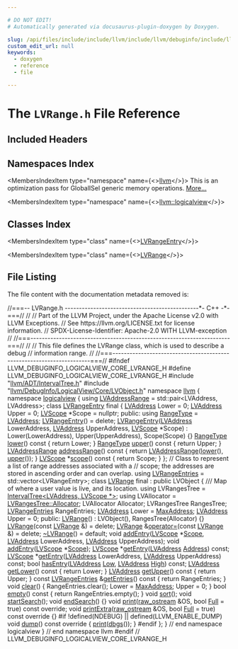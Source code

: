 ```yaml
---

# DO NOT EDIT!
# Automatically generated via docusaurus-plugin-doxygen by Doxygen.

slug: /api/files/include/include/llvm/include/llvm/debuginfo/include/llvm/debuginfo/logicalview/include/llvm/debuginfo/logicalview/core/lvrange-h
custom_edit_url: null
keywords:
  - doxygen
  - reference
  - file

---
```





# The `LVRange.h` File Reference

<DoxygenPage pluginConfig={pluginConfig}>



## Included Headers

<IncludesList>
<IncludesListItem
  filePath="llvm/ADT/IntervalTree.h"
  permalink="/docs/api/files/include/include/llvm/include/llvm/adt/intervaltree-h"
  isLocal="true" />
<IncludesListItem
  filePath="llvm/DebugInfo/LogicalView/Core/LVObject.h"
  permalink="/docs/api/files/include/include/llvm/include/llvm/debuginfo/include/llvm/debuginfo/logicalview/include/llvm/debuginfo/logicalview/core/lvobject-h"
  isLocal="true" />
</IncludesList>

## Namespaces Index

<MembersIndex>

<MembersIndexItem
  type="namespace"
  name={<><a href="/docs/api/namespaces/llvm">llvm</a></>}>
This is an optimization pass for GlobalISel generic memory operations. <a href="/docs/api/namespaces/llvm/#details">More...</a>
</MembersIndexItem>

<MembersIndexItem
  type="namespace"
  name={<><a href="/docs/api/namespaces/llvm/logicalview">llvm::logicalview</a></>}>
</MembersIndexItem>

</MembersIndex>

## Classes Index

<MembersIndex>

<MembersIndexItem
  type="class"
  name={<><a href="/docs/api/classes/llvm/logicalview/lvrangeentry">LVRangeEntry</a></>}>
</MembersIndexItem>

<MembersIndexItem
  type="class"
  name={<><a href="/docs/api/classes/llvm/logicalview/lvrange">LVRange</a></>}>
</MembersIndexItem>

</MembersIndex>


## File Listing

The file content with the documentation metadata removed is:

<ProgramListing>

<Link id="l00001" /><CodeLine lineNumber="1"><Highlight kind="comment">//===-- LVRange.h -----------------------------------------------&#42;- C++ -&#42;-===//</Highlight><Highlight kind="normal"></Highlight></CodeLine>
<Link id="l00002" /><CodeLine lineNumber="2"><Highlight kind="normal"></Highlight><Highlight kind="comment">//</Highlight><Highlight kind="normal"></Highlight></CodeLine>
<Link id="l00003" /><CodeLine lineNumber="3"><Highlight kind="normal"></Highlight><Highlight kind="comment">// Part of the LLVM Project, under the Apache License v2.0 with LLVM Exceptions.</Highlight><Highlight kind="normal"></Highlight></CodeLine>
<Link id="l00004" /><CodeLine lineNumber="4"><Highlight kind="normal"></Highlight><Highlight kind="comment">// See https://llvm.org/LICENSE.txt for license information.</Highlight><Highlight kind="normal"></Highlight></CodeLine>
<Link id="l00005" /><CodeLine lineNumber="5"><Highlight kind="normal"></Highlight><Highlight kind="comment">// SPDX-License-Identifier: Apache-2.0 WITH LLVM-exception</Highlight><Highlight kind="normal"></Highlight></CodeLine>
<Link id="l00006" /><CodeLine lineNumber="6"><Highlight kind="normal"></Highlight><Highlight kind="comment">//</Highlight><Highlight kind="normal"></Highlight></CodeLine>
<Link id="l00007" /><CodeLine lineNumber="7"><Highlight kind="normal"></Highlight><Highlight kind="comment">//===----------------------------------------------------------------------===//</Highlight><Highlight kind="normal"></Highlight></CodeLine>
<Link id="l00008" /><CodeLine lineNumber="8"><Highlight kind="normal"></Highlight><Highlight kind="comment">//</Highlight><Highlight kind="normal"></Highlight></CodeLine>
<Link id="l00009" /><CodeLine lineNumber="9"><Highlight kind="normal"></Highlight><Highlight kind="comment">// This file defines the LVRange class, which is used to describe a debug</Highlight><Highlight kind="normal"></Highlight></CodeLine>
<Link id="l00010" /><CodeLine lineNumber="10"><Highlight kind="normal"></Highlight><Highlight kind="comment">// information range.</Highlight><Highlight kind="normal"></Highlight></CodeLine>
<Link id="l00011" /><CodeLine lineNumber="11"><Highlight kind="normal"></Highlight><Highlight kind="comment">//</Highlight><Highlight kind="normal"></Highlight></CodeLine>
<Link id="l00012" /><CodeLine lineNumber="12"><Highlight kind="normal"></Highlight><Highlight kind="comment">//===----------------------------------------------------------------------===//</Highlight><Highlight kind="normal"></Highlight></CodeLine>
<Link id="l00013" /><CodeLine lineNumber="13"><Highlight kind="normal"></Highlight></CodeLine>
<Link id="l00014" /><CodeLine lineNumber="14"><Highlight kind="normal"></Highlight><Highlight kind="preprocessor">#ifndef LLVM&#95;DEBUGINFO&#95;LOGICALVIEW&#95;CORE&#95;LVRANGE&#95;H</Highlight><Highlight kind="normal"></Highlight></CodeLine>
<Link id="l00015" /><CodeLine lineNumber="15"><Highlight kind="normal"></Highlight><Highlight kind="preprocessor">#define LLVM&#95;DEBUGINFO&#95;LOGICALVIEW&#95;CORE&#95;LVRANGE&#95;H</Highlight><Highlight kind="normal"></Highlight></CodeLine>
<Link id="l00016" /><CodeLine lineNumber="16"><Highlight kind="normal"></Highlight></CodeLine>
<Link id="l00017" /><CodeLine lineNumber="17"><Highlight kind="normal"></Highlight><Highlight kind="preprocessor">#include &quot;<a href="/docs/api/files/include/include/llvm/include/llvm/adt/intervaltree-h">llvm/ADT/IntervalTree.h</a>&quot;</Highlight><Highlight kind="normal"></Highlight></CodeLine>
<Link id="l00018" /><CodeLine lineNumber="18"><Highlight kind="normal"></Highlight><Highlight kind="preprocessor">#include &quot;<a href="/docs/api/files/include/include/llvm/include/llvm/debuginfo/include/llvm/debuginfo/logicalview/include/llvm/debuginfo/logicalview/core/lvobject-h">llvm/DebugInfo/LogicalView/Core/LVObject.h</a>&quot;</Highlight><Highlight kind="normal"></Highlight></CodeLine>
<Link id="l00019" /><CodeLine lineNumber="19"><Highlight kind="normal"></Highlight></CodeLine>
<Link id="l00020" /><CodeLine lineNumber="20"><Highlight kind="normal"></Highlight><Highlight kind="keyword">namespace </Highlight><Highlight kind="normal"><a href="/docs/api/namespaces/llvm">llvm</a> &#123;</Highlight></CodeLine>
<Link id="l00021" /><CodeLine lineNumber="21"><Highlight kind="normal"></Highlight><Highlight kind="keyword">namespace </Highlight><Highlight kind="normal"><a href="/docs/api/namespaces/llvm/logicalview">logicalview</a> &#123;</Highlight></CodeLine>
<Link id="l00022" /><CodeLine lineNumber="22"><Highlight kind="normal"></Highlight></CodeLine>
<Link id="l00023" /><CodeLine lineNumber="23" lineLink="/docs/api/namespaces/llvm/logicalview/#a99ddaf1fd8ebfcd4d85a4fee93792b00"><Highlight kind="normal"></Highlight><Highlight kind="keyword">using </Highlight><Highlight kind="normal"><a href="/docs/api/namespaces/llvm/logicalview/#a99ddaf1fd8ebfcd4d85a4fee93792b00">LVAddressRange</a> = std::pair&lt;LVAddress, LVAddress&gt;;</Highlight></CodeLine>
<Link id="l00024" /><CodeLine lineNumber="24"><Highlight kind="normal"></Highlight></CodeLine>
<Link id="l00025" /><CodeLine lineNumber="25" lineLink="/docs/api/classes/llvm/logicalview/lvrangeentry"><Highlight kind="normal"></Highlight><Highlight kind="keyword">class </Highlight><Highlight kind="normal"><a href="/docs/api/classes/llvm/logicalview/lvrangeentry/#a4cbf784aa70b3ab552e7647db4610f55">LVRangeEntry</a> final &#123;</Highlight></CodeLine>
<Link id="l00026" /><CodeLine lineNumber="26"><Highlight kind="normal">  <a href="/docs/api/namespaces/llvm/logicalview/#ad3a6cc0dd7aa2e5bf8b5d0ee648e6850">LVAddress</a> Lower = 0;</Highlight></CodeLine>
<Link id="l00027" /><CodeLine lineNumber="27"><Highlight kind="normal">  <a href="/docs/api/namespaces/llvm/logicalview/#ad3a6cc0dd7aa2e5bf8b5d0ee648e6850">LVAddress</a> Upper = 0;</Highlight></CodeLine>
<Link id="l00028" /><CodeLine lineNumber="28"><Highlight kind="normal">  <a href="/docs/api/classes/llvm/logicalview/lvscope">LVScope</a> &#42;Scope = </Highlight><Highlight kind="keyword">nullptr</Highlight><Highlight kind="normal">;</Highlight></CodeLine>
<Link id="l00029" /><CodeLine lineNumber="29"><Highlight kind="normal"></Highlight></CodeLine>
<Link id="l00030" /><CodeLine lineNumber="30"><Highlight kind="normal"></Highlight><Highlight kind="keyword">public</Highlight><Highlight kind="normal">:</Highlight></CodeLine>
<Link id="l00031" /><CodeLine lineNumber="31" lineLink="/docs/api/classes/llvm/logicalview/lvrangeentry/#aa6e501374e4265988256306a9683dcfa"><Highlight kind="normal">  </Highlight><Highlight kind="keyword">using </Highlight><Highlight kind="normal"><a href="/docs/api/classes/llvm/logicalview/lvrangeentry/#aa6e501374e4265988256306a9683dcfa">RangeType</a> = <a href="/docs/api/namespaces/llvm/logicalview/#ad3a6cc0dd7aa2e5bf8b5d0ee648e6850">LVAddress</a>;</Highlight></CodeLine>
<Link id="l00032" /><CodeLine lineNumber="32"><Highlight kind="normal"></Highlight></CodeLine>
<Link id="l00033" /><CodeLine lineNumber="33" lineLink="/docs/api/classes/llvm/logicalview/lvrangeentry/#a4cbf784aa70b3ab552e7647db4610f55"><Highlight kind="normal">  <a href="/docs/api/classes/llvm/logicalview/lvrangeentry/#a4cbf784aa70b3ab552e7647db4610f55">LVRangeEntry</a>() = </Highlight><Highlight kind="keyword">delete</Highlight><Highlight kind="normal">;</Highlight></CodeLine>
<Link id="l00034" /><CodeLine lineNumber="34" lineLink="/docs/api/classes/llvm/logicalview/lvrangeentry/#a62d0f00cafd21bbafc76ee03073698a3"><Highlight kind="normal">  <a href="/docs/api/classes/llvm/logicalview/lvrangeentry/#a62d0f00cafd21bbafc76ee03073698a3">LVRangeEntry</a>(<a href="/docs/api/namespaces/llvm/logicalview/#ad3a6cc0dd7aa2e5bf8b5d0ee648e6850">LVAddress</a> LowerAddress, <a href="/docs/api/namespaces/llvm/logicalview/#ad3a6cc0dd7aa2e5bf8b5d0ee648e6850">LVAddress</a> UpperAddress, <a href="/docs/api/classes/llvm/logicalview/lvscope">LVScope</a> &#42;Scope)</Highlight></CodeLine>
<Link id="l00035" /><CodeLine lineNumber="35"><Highlight kind="normal">      : Lower(LowerAddress), Upper(UpperAddress), Scope(Scope) &#123;&#125;</Highlight></CodeLine>
<Link id="l00036" /><CodeLine lineNumber="36"><Highlight kind="normal"></Highlight></CodeLine>
<Link id="l00037" /><CodeLine lineNumber="37" lineLink="/docs/api/classes/llvm/logicalview/lvrangeentry/#ab834221e152cf18f8445b4c1df99197b"><Highlight kind="normal">  <a href="/docs/api/classes/llvm/logicalview/lvrangeentry/#aa6e501374e4265988256306a9683dcfa">RangeType</a> <a href="/docs/api/classes/llvm/logicalview/lvrangeentry/#ab834221e152cf18f8445b4c1df99197b">lower</a>()</Highlight><Highlight kind="keyword"> const </Highlight><Highlight kind="normal">&#123; </Highlight><Highlight kind="keywordflow">return</Highlight><Highlight kind="normal"> Lower; &#125;</Highlight></CodeLine>
<Link id="l00038" /><CodeLine lineNumber="38" lineLink="/docs/api/classes/llvm/logicalview/lvrangeentry/#ad493b3c85143ed994758a9088e38b6ec"><Highlight kind="normal">  <a href="/docs/api/classes/llvm/logicalview/lvrangeentry/#aa6e501374e4265988256306a9683dcfa">RangeType</a> <a href="/docs/api/classes/llvm/logicalview/lvrangeentry/#ad493b3c85143ed994758a9088e38b6ec">upper</a>()</Highlight><Highlight kind="keyword"> const </Highlight><Highlight kind="normal">&#123; </Highlight><Highlight kind="keywordflow">return</Highlight><Highlight kind="normal"> Upper; &#125;</Highlight></CodeLine>
<Link id="l00039" /><CodeLine lineNumber="39" lineLink="/docs/api/classes/llvm/logicalview/lvrangeentry/#a7f03f4a91ceb697f6b635c1a57288d67"><Highlight kind="normal">  <a href="/docs/api/namespaces/llvm/logicalview/#a99ddaf1fd8ebfcd4d85a4fee93792b00">LVAddressRange</a> <a href="/docs/api/classes/llvm/logicalview/lvrangeentry/#a7f03f4a91ceb697f6b635c1a57288d67">addressRange</a>()</Highlight><Highlight kind="keyword"> const </Highlight><Highlight kind="normal">&#123;</Highlight></CodeLine>
<Link id="l00040" /><CodeLine lineNumber="40"><Highlight kind="normal">    </Highlight><Highlight kind="keywordflow">return</Highlight><Highlight kind="normal"> <a href="/docs/api/namespaces/llvm/logicalview/#a99ddaf1fd8ebfcd4d85a4fee93792b00">LVAddressRange</a>(<a href="/docs/api/classes/llvm/logicalview/lvrangeentry/#ab834221e152cf18f8445b4c1df99197b">lower</a>(), <a href="/docs/api/classes/llvm/logicalview/lvrangeentry/#ad493b3c85143ed994758a9088e38b6ec">upper</a>());</Highlight></CodeLine>
<Link id="l00041" /><CodeLine lineNumber="41"><Highlight kind="normal">  &#125;</Highlight></CodeLine>
<Link id="l00042" /><CodeLine lineNumber="42" lineLink="/docs/api/classes/llvm/logicalview/lvrangeentry/#adaee6e094611b0e3189f30a8c00a71cd"><Highlight kind="normal">  <a href="/docs/api/classes/llvm/logicalview/lvscope">LVScope</a> &#42;<a href="/docs/api/classes/llvm/logicalview/lvrangeentry/#adaee6e094611b0e3189f30a8c00a71cd">scope</a>()</Highlight><Highlight kind="keyword"> const </Highlight><Highlight kind="normal">&#123; </Highlight><Highlight kind="keywordflow">return</Highlight><Highlight kind="normal"> Scope; &#125;</Highlight></CodeLine>
<Link id="l00043" /><CodeLine lineNumber="43"><Highlight kind="normal">&#125;;</Highlight></CodeLine>
<Link id="l00044" /><CodeLine lineNumber="44"><Highlight kind="normal"></Highlight></CodeLine>
<Link id="l00045" /><CodeLine lineNumber="45"><Highlight kind="normal"></Highlight><Highlight kind="comment">// Class to represent a list of range addresses associated with a</Highlight><Highlight kind="normal"></Highlight></CodeLine>
<Link id="l00046" /><CodeLine lineNumber="46"><Highlight kind="normal"></Highlight><Highlight kind="comment">// scope; the addresses are stored in ascending order and can overlap.</Highlight><Highlight kind="normal"></Highlight></CodeLine>
<Link id="l00047" /><CodeLine lineNumber="47" lineLink="/docs/api/namespaces/llvm/logicalview/#a40753493e64e5114f10adf93975d4095"><Highlight kind="normal"></Highlight><Highlight kind="keyword">using </Highlight><Highlight kind="normal"><a href="/docs/api/namespaces/llvm/logicalview/#a40753493e64e5114f10adf93975d4095">LVRangeEntries</a> = std::vector&lt;LVRangeEntry&gt;;</Highlight></CodeLine>
<Link id="l00048" /><CodeLine lineNumber="48"><Highlight kind="normal"></Highlight></CodeLine>
<Link id="l00049" /><CodeLine lineNumber="49" lineLink="/docs/api/classes/llvm/logicalview/lvrange"><Highlight kind="normal"></Highlight><Highlight kind="keyword">class </Highlight><Highlight kind="normal"><a href="/docs/api/classes/llvm/logicalview/lvrange/#afb29875caf4cb319f9d7b73420fedb10">LVRange</a> final : </Highlight><Highlight kind="keyword">public</Highlight><Highlight kind="normal"> LVObject &#123;</Highlight><Highlight kind="comment"></Highlight></CodeLine>
<Link id="l00050" /><CodeLine lineNumber="50"><Highlight kind="comment">  /// Map of where a user value is live, and its location.</Highlight><Highlight kind="normal"></Highlight></CodeLine>
<Link id="l00051" /><CodeLine lineNumber="51"><Highlight kind="normal">  </Highlight><Highlight kind="keyword">using </Highlight><Highlight kind="normal">LVRangesTree = <a href="/docs/api/classes/llvm/intervaltree">IntervalTree&lt;LVAddress, LVScope &#42;&gt;</a>;</Highlight></CodeLine>
<Link id="l00052" /><CodeLine lineNumber="52"><Highlight kind="normal">  </Highlight><Highlight kind="keyword">using </Highlight><Highlight kind="normal">LVAllocator = <a href="/docs/api/classes/llvm/intervaltree/#a170987cf9e76653a091eb7c9ba0dd202">LVRangesTree::Allocator</a>;</Highlight></CodeLine>
<Link id="l00053" /><CodeLine lineNumber="53"><Highlight kind="normal"></Highlight></CodeLine>
<Link id="l00054" /><CodeLine lineNumber="54"><Highlight kind="normal">  LVAllocator Allocator;</Highlight></CodeLine>
<Link id="l00055" /><CodeLine lineNumber="55"><Highlight kind="normal">  LVRangesTree RangesTree;</Highlight></CodeLine>
<Link id="l00056" /><CodeLine lineNumber="56"><Highlight kind="normal">  <a href="/docs/api/namespaces/llvm/logicalview/#a40753493e64e5114f10adf93975d4095">LVRangeEntries</a> RangeEntries;</Highlight></CodeLine>
<Link id="l00057" /><CodeLine lineNumber="57"><Highlight kind="normal">  <a href="/docs/api/namespaces/llvm/logicalview/#ad3a6cc0dd7aa2e5bf8b5d0ee648e6850">LVAddress</a> Lower = <a href="/docs/api/namespaces/llvm/logicalview/#a7b72f33e5f66dd6893ff140a25a9b085">MaxAddress</a>;</Highlight></CodeLine>
<Link id="l00058" /><CodeLine lineNumber="58"><Highlight kind="normal">  <a href="/docs/api/namespaces/llvm/logicalview/#ad3a6cc0dd7aa2e5bf8b5d0ee648e6850">LVAddress</a> Upper = 0;</Highlight></CodeLine>
<Link id="l00059" /><CodeLine lineNumber="59"><Highlight kind="normal"></Highlight></CodeLine>
<Link id="l00060" /><CodeLine lineNumber="60"><Highlight kind="normal"></Highlight><Highlight kind="keyword">public</Highlight><Highlight kind="normal">:</Highlight></CodeLine>
<Link id="l00061" /><CodeLine lineNumber="61" lineLink="/docs/api/classes/llvm/logicalview/lvrange/#afb29875caf4cb319f9d7b73420fedb10"><Highlight kind="normal">  <a href="/docs/api/classes/llvm/logicalview/lvrange/#afb29875caf4cb319f9d7b73420fedb10">LVRange</a>() : LVObject(), RangesTree(Allocator) &#123;&#125;</Highlight></CodeLine>
<Link id="l00062" /><CodeLine lineNumber="62" lineLink="/docs/api/classes/llvm/logicalview/lvrange/#adce47a60b1c327f6370b100b179acedd"><Highlight kind="normal">  <a href="/docs/api/classes/llvm/logicalview/lvrange/#adce47a60b1c327f6370b100b179acedd">LVRange</a>(</Highlight><Highlight kind="keyword">const</Highlight><Highlight kind="normal"> <a href="/docs/api/classes/llvm/logicalview/lvrange/#afb29875caf4cb319f9d7b73420fedb10">LVRange</a> &amp;) = </Highlight><Highlight kind="keyword">delete</Highlight><Highlight kind="normal">;</Highlight></CodeLine>
<Link id="l00063" /><CodeLine lineNumber="63" lineLink="/docs/api/classes/llvm/logicalview/lvrange/#a99882c5e70eb0777e3490db87701881c"><Highlight kind="normal">  <a href="/docs/api/classes/llvm/logicalview/lvrange/#afb29875caf4cb319f9d7b73420fedb10">LVRange</a> &amp;<a href="/docs/api/classes/llvm/logicalview/lvrange/#a99882c5e70eb0777e3490db87701881c">operator=</a>(</Highlight><Highlight kind="keyword">const</Highlight><Highlight kind="normal"> <a href="/docs/api/classes/llvm/logicalview/lvrange/#afb29875caf4cb319f9d7b73420fedb10">LVRange</a> &amp;) = </Highlight><Highlight kind="keyword">delete</Highlight><Highlight kind="normal">;</Highlight></CodeLine>
<Link id="l00064" /><CodeLine lineNumber="64" lineLink="/docs/api/classes/llvm/logicalview/lvrange/#aff0a1b333d3ac7cbf5e61184510bd3e4"><Highlight kind="normal">  <a href="/docs/api/classes/llvm/logicalview/lvrange/#aff0a1b333d3ac7cbf5e61184510bd3e4">~LVRange</a>() = </Highlight><Highlight kind="keywordflow">default</Highlight><Highlight kind="normal">;</Highlight></CodeLine>
<Link id="l00065" /><CodeLine lineNumber="65"><Highlight kind="normal"></Highlight></CodeLine>
<Link id="l00066" /><CodeLine lineNumber="66"><Highlight kind="normal">  </Highlight><Highlight kind="keywordtype">void</Highlight><Highlight kind="normal"> <a href="/docs/api/classes/llvm/logicalview/lvrange/#adce7ef8a5f0e0e954cadfb779f665859">addEntry</a>(<a href="/docs/api/classes/llvm/logicalview/lvscope">LVScope</a> &#42;<a href="/docs/api/classes/llvm/logicalview/lvobject/#af6ec25fbed1ba22e74fe2173798fc6c1">Scope</a>, <a href="/docs/api/namespaces/llvm/logicalview/#ad3a6cc0dd7aa2e5bf8b5d0ee648e6850">LVAddress</a> LowerAddress, <a href="/docs/api/namespaces/llvm/logicalview/#ad3a6cc0dd7aa2e5bf8b5d0ee648e6850">LVAddress</a> UpperAddress);</Highlight></CodeLine>
<Link id="l00067" /><CodeLine lineNumber="67"><Highlight kind="normal">  </Highlight><Highlight kind="keywordtype">void</Highlight><Highlight kind="normal"> <a href="/docs/api/classes/llvm/logicalview/lvrange/#adce7ef8a5f0e0e954cadfb779f665859">addEntry</a>(<a href="/docs/api/classes/llvm/logicalview/lvscope">LVScope</a> &#42;<a href="/docs/api/classes/llvm/logicalview/lvobject/#af6ec25fbed1ba22e74fe2173798fc6c1">Scope</a>);</Highlight></CodeLine>
<Link id="l00068" /><CodeLine lineNumber="68"><Highlight kind="normal">  <a href="/docs/api/classes/llvm/logicalview/lvscope">LVScope</a> &#42;<a href="/docs/api/classes/llvm/logicalview/lvrange/#a0409fa6b52c2d7e04d9c1d0e63c72479">getEntry</a>(<a href="/docs/api/namespaces/llvm/logicalview/#ad3a6cc0dd7aa2e5bf8b5d0ee648e6850">LVAddress</a> <a href="/docs/api/namespaces/llvm/#a8e02bbea14c70bab55fbc1384e1472d9add7bf230fde8d4836917806aff6a6b27">Address</a>) </Highlight><Highlight kind="keyword">const</Highlight><Highlight kind="normal">;</Highlight></CodeLine>
<Link id="l00069" /><CodeLine lineNumber="69"><Highlight kind="normal">  <a href="/docs/api/classes/llvm/logicalview/lvscope">LVScope</a> &#42;<a href="/docs/api/classes/llvm/logicalview/lvrange/#a0409fa6b52c2d7e04d9c1d0e63c72479">getEntry</a>(<a href="/docs/api/namespaces/llvm/logicalview/#ad3a6cc0dd7aa2e5bf8b5d0ee648e6850">LVAddress</a> LowerAddress, <a href="/docs/api/namespaces/llvm/logicalview/#ad3a6cc0dd7aa2e5bf8b5d0ee648e6850">LVAddress</a> UpperAddress) </Highlight><Highlight kind="keyword">const</Highlight><Highlight kind="normal">;</Highlight></CodeLine>
<Link id="l00070" /><CodeLine lineNumber="70"><Highlight kind="normal">  </Highlight><Highlight kind="keywordtype">bool</Highlight><Highlight kind="normal"> <a href="/docs/api/classes/llvm/logicalview/lvrange/#a0e1c696aeb54f4ed184957a42d933a81">hasEntry</a>(<a href="/docs/api/namespaces/llvm/logicalview/#ad3a6cc0dd7aa2e5bf8b5d0ee648e6850">LVAddress</a> <a href="/docs/api/namespaces/llvm/#a05609d049bfe3c5c2f64711566131a86a28d0edd045e05cf5af64e35ae0c4c6ef">Low</a>, <a href="/docs/api/namespaces/llvm/logicalview/#ad3a6cc0dd7aa2e5bf8b5d0ee648e6850">LVAddress</a> <a href="/docs/api/files/lib/lib/target/lib/target/nvptx/nvvmintrrange-cpp/#a7df34dbf636f2fbbb00f2b86eccdb1eb">High</a>) </Highlight><Highlight kind="keyword">const</Highlight><Highlight kind="normal">;</Highlight></CodeLine>
<Link id="l00071" /><CodeLine lineNumber="71" lineLink="/docs/api/classes/llvm/logicalview/lvrange/#ace9efe422e0fa945bf8ff89b133f4b98"><Highlight kind="normal">  <a href="/docs/api/namespaces/llvm/logicalview/#ad3a6cc0dd7aa2e5bf8b5d0ee648e6850">LVAddress</a> <a href="/docs/api/classes/llvm/logicalview/lvrange/#ace9efe422e0fa945bf8ff89b133f4b98">getLower</a>()</Highlight><Highlight kind="keyword"> const </Highlight><Highlight kind="normal">&#123; </Highlight><Highlight kind="keywordflow">return</Highlight><Highlight kind="normal"> Lower; &#125;</Highlight></CodeLine>
<Link id="l00072" /><CodeLine lineNumber="72" lineLink="/docs/api/classes/llvm/logicalview/lvrange/#ae1dd4aa0171adcde1e9630fa1341b7df"><Highlight kind="normal">  <a href="/docs/api/namespaces/llvm/logicalview/#ad3a6cc0dd7aa2e5bf8b5d0ee648e6850">LVAddress</a> <a href="/docs/api/classes/llvm/logicalview/lvrange/#ae1dd4aa0171adcde1e9630fa1341b7df">getUpper</a>()</Highlight><Highlight kind="keyword"> const </Highlight><Highlight kind="normal">&#123; </Highlight><Highlight kind="keywordflow">return</Highlight><Highlight kind="normal"> Upper; &#125;</Highlight></CodeLine>
<Link id="l00073" /><CodeLine lineNumber="73"><Highlight kind="normal"></Highlight></CodeLine>
<Link id="l00074" /><CodeLine lineNumber="74" lineLink="/docs/api/classes/llvm/logicalview/lvrange/#a7ff0bfbf5b6cf424a5d148509885f734"><Highlight kind="normal">  </Highlight><Highlight kind="keyword">const</Highlight><Highlight kind="normal"> <a href="/docs/api/namespaces/llvm/logicalview/#a40753493e64e5114f10adf93975d4095">LVRangeEntries</a> &amp;<a href="/docs/api/classes/llvm/logicalview/lvrange/#a7ff0bfbf5b6cf424a5d148509885f734">getEntries</a>()</Highlight><Highlight kind="keyword"> const </Highlight><Highlight kind="normal">&#123; </Highlight><Highlight kind="keywordflow">return</Highlight><Highlight kind="normal"> RangeEntries; &#125;</Highlight></CodeLine>
<Link id="l00075" /><CodeLine lineNumber="75"><Highlight kind="normal"></Highlight></CodeLine>
<Link id="l00076" /><CodeLine lineNumber="76" lineLink="/docs/api/classes/llvm/logicalview/lvrange/#a44733b38b12755c4ab176ab0642fc5fd"><Highlight kind="normal">  </Highlight><Highlight kind="keywordtype">void</Highlight><Highlight kind="normal"> <a href="/docs/api/classes/llvm/logicalview/lvrange/#a44733b38b12755c4ab176ab0642fc5fd">clear</a>() &#123;</Highlight></CodeLine>
<Link id="l00077" /><CodeLine lineNumber="77"><Highlight kind="normal">    RangeEntries.clear();</Highlight></CodeLine>
<Link id="l00078" /><CodeLine lineNumber="78"><Highlight kind="normal">    Lower = <a href="/docs/api/namespaces/llvm/logicalview/#a7b72f33e5f66dd6893ff140a25a9b085">MaxAddress</a>;</Highlight></CodeLine>
<Link id="l00079" /><CodeLine lineNumber="79"><Highlight kind="normal">    Upper = 0;</Highlight></CodeLine>
<Link id="l00080" /><CodeLine lineNumber="80"><Highlight kind="normal">  &#125;</Highlight></CodeLine>
<Link id="l00081" /><CodeLine lineNumber="81" lineLink="/docs/api/classes/llvm/logicalview/lvrange/#a8dcf509910c17b3198c139d028e7666b"><Highlight kind="normal">  </Highlight><Highlight kind="keywordtype">bool</Highlight><Highlight kind="normal"> <a href="/docs/api/classes/llvm/logicalview/lvrange/#a8dcf509910c17b3198c139d028e7666b">empty</a>()</Highlight><Highlight kind="keyword"> const </Highlight><Highlight kind="normal">&#123; </Highlight><Highlight kind="keywordflow">return</Highlight><Highlight kind="normal"> RangeEntries.empty(); &#125;</Highlight></CodeLine>
<Link id="l00082" /><CodeLine lineNumber="82"><Highlight kind="normal">  </Highlight><Highlight kind="keywordtype">void</Highlight><Highlight kind="normal"> <a href="/docs/api/classes/llvm/logicalview/lvrange/#aa3cc825b5d1adfdd7029668cab4ad9a3">sort</a>();</Highlight></CodeLine>
<Link id="l00083" /><CodeLine lineNumber="83"><Highlight kind="normal"></Highlight></CodeLine>
<Link id="l00084" /><CodeLine lineNumber="84"><Highlight kind="normal">  </Highlight><Highlight kind="keywordtype">void</Highlight><Highlight kind="normal"> <a href="/docs/api/classes/llvm/logicalview/lvrange/#a85238d38a2e02ae1b9f155e95bb8c5d5">startSearch</a>();</Highlight></CodeLine>
<Link id="l00085" /><CodeLine lineNumber="85" lineLink="/docs/api/classes/llvm/logicalview/lvrange/#affc4358004896c62821024b67f8dae5d"><Highlight kind="normal">  </Highlight><Highlight kind="keywordtype">void</Highlight><Highlight kind="normal"> <a href="/docs/api/classes/llvm/logicalview/lvrange/#affc4358004896c62821024b67f8dae5d">endSearch</a>() &#123;&#125;</Highlight></CodeLine>
<Link id="l00086" /><CodeLine lineNumber="86"><Highlight kind="normal"></Highlight></CodeLine>
<Link id="l00087" /><CodeLine lineNumber="87"><Highlight kind="normal">  </Highlight><Highlight kind="keywordtype">void</Highlight><Highlight kind="normal"> <a href="/docs/api/classes/llvm/logicalview/lvrange/#a54cf6dd78dba0450301451282cec60e6">print</a>(<a href="/docs/api/classes/llvm/raw-ostream">raw&#95;ostream</a> &amp;OS, </Highlight><Highlight kind="keywordtype">bool</Highlight><Highlight kind="normal"> <a href="/docs/api/namespaces/llvm/#ad5b7ced2aa529c892b2219cd29b08760abbd47109890259c0127154db1af26c75">Full</a> = </Highlight><Highlight kind="keyword">true</Highlight><Highlight kind="normal">) </Highlight><Highlight kind="keyword">const override</Highlight><Highlight kind="normal">;</Highlight></CodeLine>
<Link id="l00088" /><CodeLine lineNumber="88" lineLink="/docs/api/classes/llvm/logicalview/lvrange/#a46f15b1b7d3961af69d74824cbf24e2e"><Highlight kind="normal">  </Highlight><Highlight kind="keywordtype">void</Highlight><Highlight kind="normal"> <a href="/docs/api/classes/llvm/logicalview/lvrange/#a46f15b1b7d3961af69d74824cbf24e2e">printExtra</a>(<a href="/docs/api/classes/llvm/raw-ostream">raw&#95;ostream</a> &amp;OS, </Highlight><Highlight kind="keywordtype">bool</Highlight><Highlight kind="normal"> <a href="/docs/api/namespaces/llvm/#ad5b7ced2aa529c892b2219cd29b08760abbd47109890259c0127154db1af26c75">Full</a> = </Highlight><Highlight kind="keyword">true</Highlight><Highlight kind="normal">)</Highlight><Highlight kind="keyword"> const override </Highlight><Highlight kind="normal">&#123;&#125;</Highlight></CodeLine>
<Link id="l00089" /><CodeLine lineNumber="89"><Highlight kind="normal"></Highlight></CodeLine>
<Link id="l00090" /><CodeLine lineNumber="90"><Highlight kind="normal"></Highlight><Highlight kind="preprocessor">#if !defined(NDEBUG) || defined(LLVM&#95;ENABLE&#95;DUMP)</Highlight><Highlight kind="normal"></Highlight></CodeLine>
<Link id="l00091" /><CodeLine lineNumber="91" lineLink="/docs/api/classes/llvm/logicalview/lvrange/#ac11dad2d85d79ab801cc40b75007345a"><Highlight kind="normal">  </Highlight><Highlight kind="keywordtype">void</Highlight><Highlight kind="normal"> <a href="/docs/api/classes/llvm/logicalview/lvrange/#ac11dad2d85d79ab801cc40b75007345a">dump</a>()</Highlight><Highlight kind="keyword"> const override </Highlight><Highlight kind="normal">&#123; <a href="/docs/api/classes/llvm/logicalview/lvrange/#a54cf6dd78dba0450301451282cec60e6">print</a>(<a href="/docs/api/namespaces/llvm/#a7c46c742c31be54870e2038048e6b391">dbgs</a>()); &#125;</Highlight></CodeLine>
<Link id="l00092" /><CodeLine lineNumber="92"><Highlight kind="normal"></Highlight><Highlight kind="preprocessor">#endif</Highlight><Highlight kind="normal"></Highlight></CodeLine>
<Link id="l00093" /><CodeLine lineNumber="93"><Highlight kind="normal">&#125;;</Highlight></CodeLine>
<Link id="l00094" /><CodeLine lineNumber="94"><Highlight kind="normal"></Highlight></CodeLine>
<Link id="l00095" /><CodeLine lineNumber="95"><Highlight kind="normal">&#125; </Highlight><Highlight kind="comment">// end namespace logicalview</Highlight><Highlight kind="normal"></Highlight></CodeLine>
<Link id="l00096" /><CodeLine lineNumber="96"><Highlight kind="normal">&#125; </Highlight><Highlight kind="comment">// end namespace llvm</Highlight><Highlight kind="normal"></Highlight></CodeLine>
<Link id="l00097" /><CodeLine lineNumber="97"><Highlight kind="normal"></Highlight></CodeLine>
<Link id="l00098" /><CodeLine lineNumber="98"><Highlight kind="normal"></Highlight><Highlight kind="preprocessor">#endif </Highlight><Highlight kind="comment">// LLVM&#95;DEBUGINFO&#95;LOGICALVIEW&#95;CORE&#95;LVRANGE&#95;H</Highlight><Highlight kind="normal"></Highlight></CodeLine>

</ProgramListing>

</DoxygenPage>
